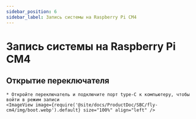 ```yaml
---
sidebar_position: 6
sidebar_label: Запись системы на Raspberry Pi CM4
---
```






# Запись системы на Raspberry Pi CM4

## Открытие переключателя
    * Откройте переключатель и подключите порт type-C к компьютеру, чтобы войти в режим записи 
    <ImageView image={require('@site/docs/ProductDoc/SBC/fly-cm4/img/boot.webp').default} size="100%" align="left" />

<RPI />